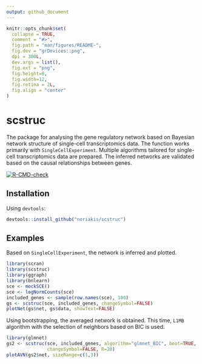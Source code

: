 ```yaml
---
output: github_document
---
```


<!-- README.md is generated from README.Rmd. Please edit that file -->

```r
knitr::opts_chunk$set(
  collapse = TRUE,
  comment = "#>",
  fig.path = "man/figures/README-",
  fig.dev = "grDevices::png",
  dpi = 300L,
  dev.args = list(),
  fig.ext = "png",
  fig.height=8,
  fig.width=12,
  fig.retina = 2L,
  fig.align = "center"
)
```

# scstruc

The package for analysing the gene regulatory network based on Bayesian network structure of single-cell transcriptomics data. The function works primarily with `SingleCellExperiment`. Multiple algorithms tailored for single-cell transcriptomics data are prepared. The inferred networks are validated based on the causal relationships between genes.

<!-- badges: start -->
[![R-CMD-check](https://github.com/noriakis/scstruc/actions/workflows/R-CMD-check.yaml/badge.svg)](https://github.com/noriakis/scstruc/actions/workflows/R-CMD-check.yaml)
<!-- badges: end -->


## Installation

Using `devtools`:

```r
devtools::install_github("noriakis/scstruc")
```

## Examples

Based on `SingleCellExperiment`, the network is inferred and plotted.

```r
library(scran)
library(scstruc)
library(ggraph)
library(bnlearn)
sce <- mockSCE()
sce <- logNormCounts(sce)
included_genes <- sample(row.names(sce), 100)
gs <- scstruc(sce, included_genes, changeSymbol=FALSE)
plotNet(gs$net, gs$data, showText=FALSE)
```

Using bootstrapping, the averaged network is obtained. This time, `L1MB` algorithm with the selection of neighbors based on BIC is used.

```r
library(glmnet)
gs2 <- scstruc(sce, included_genes, algorithm="glmnet_BIC", boot=TRUE,
               changeSymbol=FALSE, R=20)
plotAVN(gs2$net, sizeRange=c(1,3))
```
